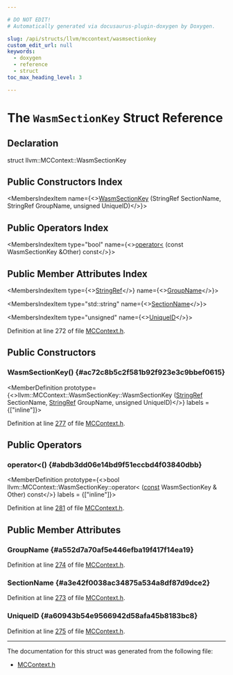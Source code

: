 ```yaml
---

# DO NOT EDIT!
# Automatically generated via docusaurus-plugin-doxygen by Doxygen.

slug: /api/structs/llvm/mccontext/wasmsectionkey
custom_edit_url: null
keywords:
  - doxygen
  - reference
  - struct
toc_max_heading_level: 3

---
```





# The `WasmSectionKey` Struct Reference

<DoxygenPage pluginConfig={pluginConfig}>



## Declaration

<CodeBlock>struct llvm::MCContext::WasmSectionKey</CodeBlock>

## Public Constructors Index

<MembersIndex>

<MembersIndexItem
  name={<><a href="#ac72c8b5c2f581b92f923e3c9bbef0615">WasmSectionKey</a> (StringRef SectionName, StringRef GroupName, unsigned UniqueID)</>}>
</MembersIndexItem>

</MembersIndex>

## Public Operators Index

<MembersIndex>

<MembersIndexItem
  type="bool"
  name={<><a href="#abdb3dd06e14bd9f51eccbd4f03840dbb">operator&lt;</a> (const WasmSectionKey &amp;Other) const</>}>
</MembersIndexItem>

</MembersIndex>

## Public Member Attributes Index

<MembersIndex>

<MembersIndexItem
  type={<><a href="/docs/api/classes/llvm/stringref">StringRef</a></>}
  name={<><a href="#a552d7a70af5e446efba19f417f14ea19">GroupName</a></>}>
</MembersIndexItem>

<MembersIndexItem
  type="std::string"
  name={<><a href="#a3e42f0038ac34875a534a8df87d9dce2">SectionName</a></>}>
</MembersIndexItem>

<MembersIndexItem
  type="unsigned"
  name={<><a href="#a60943b54e9566942d58afa45b8183bc8">UniqueID</a></>}>
</MembersIndexItem>

</MembersIndex>


Definition at line 272 of file <a href="/docs/api/files/include/include/llvm/include/llvm/mc/mccontext-h">MCContext.h</a>.

<SectionDefinition>

## Public Constructors

### WasmSectionKey() {#ac72c8b5c2f581b92f923e3c9bbef0615}

<MemberDefinition
  prototype={<>llvm::MCContext::WasmSectionKey::WasmSectionKey (<a href="/docs/api/classes/llvm/stringref">StringRef</a> SectionName, <a href="/docs/api/classes/llvm/stringref">StringRef</a> GroupName, unsigned UniqueID)</>}
  labels = {["inline"]}>

Definition at line <a href="/docs/api/files/include/include/llvm/include/llvm/mc/mccontext-h/#l00277">277</a> of file <a href="/docs/api/files/include/include/llvm/include/llvm/mc/mccontext-h">MCContext.h</a>.
</MemberDefinition>

</SectionDefinition>

<SectionDefinition>

## Public Operators

### operator&lt;() {#abdb3dd06e14bd9f51eccbd4f03840dbb}

<MemberDefinition
  prototype={<>bool llvm::MCContext::WasmSectionKey::operator&lt; (<a href="/docs/api/files/lib/lib/target/lib/target/aarch64/aarch64promoteconstant-cpp/#a90f8350fecae261c25be85d38b451bff">const</a> WasmSectionKey &amp; Other) const</>}
  labels = {["inline"]}>

Definition at line <a href="/docs/api/files/include/include/llvm/include/llvm/mc/mccontext-h/#l00281">281</a> of file <a href="/docs/api/files/include/include/llvm/include/llvm/mc/mccontext-h">MCContext.h</a>.
</MemberDefinition>

</SectionDefinition>

<SectionDefinition>

## Public Member Attributes

### GroupName {#a552d7a70af5e446efba19f417f14ea19}

<MemberDefinition
  prototype="StringRef llvm::MCContext::WasmSectionKey::GroupName">

Definition at line <a href="/docs/api/files/include/include/llvm/include/llvm/mc/mccontext-h/#l00274">274</a> of file <a href="/docs/api/files/include/include/llvm/include/llvm/mc/mccontext-h">MCContext.h</a>.
</MemberDefinition>

### SectionName {#a3e42f0038ac34875a534a8df87d9dce2}

<MemberDefinition
  prototype="std::string llvm::MCContext::WasmSectionKey::SectionName">

Definition at line <a href="/docs/api/files/include/include/llvm/include/llvm/mc/mccontext-h/#l00273">273</a> of file <a href="/docs/api/files/include/include/llvm/include/llvm/mc/mccontext-h">MCContext.h</a>.
</MemberDefinition>

### UniqueID {#a60943b54e9566942d58afa45b8183bc8}

<MemberDefinition
  prototype="unsigned llvm::MCContext::WasmSectionKey::UniqueID">

Definition at line <a href="/docs/api/files/include/include/llvm/include/llvm/mc/mccontext-h/#l00275">275</a> of file <a href="/docs/api/files/include/include/llvm/include/llvm/mc/mccontext-h">MCContext.h</a>.
</MemberDefinition>

</SectionDefinition>

<hr/>

The documentation for this struct was generated from the following file:

<ul>
<li><a href="/docs/api/files/include/include/llvm/include/llvm/mc/mccontext-h">MCContext.h</a></li>
</ul>

</DoxygenPage>
